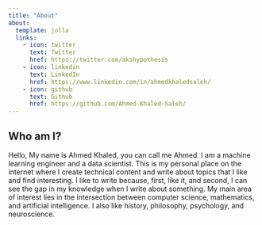 ```yaml
---
title: "About"
about:
  template: jolla
  links:
    - icon: twitter
      text: Twitter
      href: https://twitter.com/akshypothesis
    - icon: linkedin
      text: LinkedIn
      href: https://www.linkedin.com/in/ahmedkhaledsaleh/
    - icon: github
      text: Github
      href: https://github.com/Ahmed-Khaled-Saleh/
---
```


## Who am I?
Hello, My name is Ahmed Khaled, you can call me Ahmed. I am a machine learning engineer and a data scientist. This is my personal place on the internet where I create technical content and write about topics that I like and find interesting. I like to write because, first, like it, and second, I can see the gap in my knowledge when I write about something. My main area of interest lies in the intersection between computer science, mathematics, and artificial intelligence. I also like history, philosophy, psychology, and neuroscience.